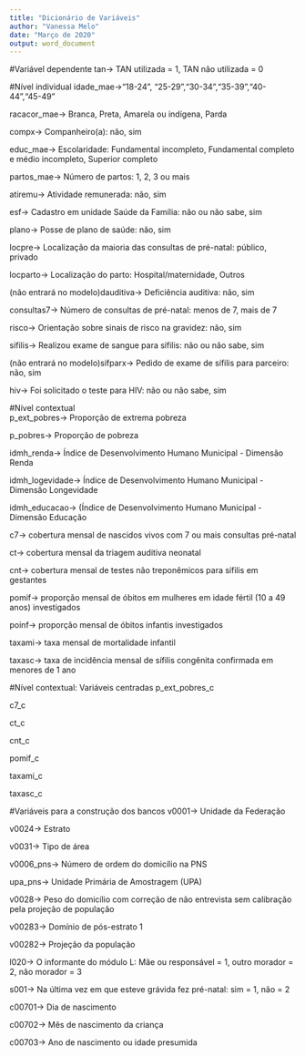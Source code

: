 ---
title: "Dicionário de Variáveis"
author: "Vanessa Melo"
date: "Março de 2020"
output: word_document
---

#Variável dependente
tan→  TAN utilizada = 1, TAN não utilizada = 0

#Nível individual
idade_mae→"18-24", "25-29","30-34","35-39","40-44","45-49"

racacor_mae→ Branca, Preta, Amarela ou indígena, Parda 

compx→ Companheiro(a): não, sim

educ_mae→ Escolaridade: Fundamental incompleto, Fundamental completo e médio incompleto, Superior completo

partos_mae→ Número de partos: 1, 2, 3 ou mais 

atiremu→ Atividade remunerada: não, sim 

esf→ Cadastro em unidade Saúde da Família: não ou não sabe, sim 

plano→ Posse de plano de saúde: não, sim 

locpre→ Localização da maioria das consultas de pré-natal: público, privado 

locparto→ Localização do parto: Hospital/maternidade, Outros

(não entrará no modelo)dauditiva→ Deficiência auditiva: não, sim

consultas7→ Número de consultas de pré-natal: menos de 7, mais de 7

risco→ Orientação sobre sinais de risco na gravidez: não, sim

sifilis→ Realizou exame de sangue para sífilis: não ou não sabe, sim 

(não entrará no modelo)sifparx→ Pedido de exame de sífilis para parceiro: não, sim

hiv→ Foi solicitado o teste para HIV: não ou não sabe, sim 

#Nível contextual	
p_ext_pobres→ Proporção de extrema pobreza

p_pobres→ Proporção de pobreza

idmh_renda→ Índice de Desenvolvimento Humano Municipal - Dimensão Renda

idmh_logevidade→ Índice de Desenvolvimento Humano Municipal - Dimensão Longevidade

idmh_educacao→ (Índice de Desenvolvimento Humano Municipal - Dimensão Educação

c7→	cobertura mensal de nascidos vivos com 7 ou mais consultas pré-natal

ct→ cobertura mensal da triagem auditiva neonatal

cnt→ cobertura mensal de testes não treponêmicos para sífilis em gestantes

pomif→ proporção mensal de óbitos em mulheres em idade fértil (10 a 49 anos) investigados

poinf→ proporção mensal de óbitos infantis investigados	

taxami→ taxa mensal de mortalidade infantil	

taxasc→ taxa de incidência mensal de sífilis congênita confirmada em menores de 1 ano

#Nível contextual: Variáveis centradas
p_ext_pobres_c

c7_c

ct_c

cnt_c

pomif_c

taxami_c

taxasc_c

#Variáveis para a construção dos bancos
v0001→ Unidade da Federação

v0024→ Estrato

v0031→ Tipo de área

v0006_pns→ Número de ordem do domicílio na PNS

upa_pns→ Unidade Primária de Amostragem (UPA)

v0028→ Peso do domicílio com correção de não entrevista sem calibração pela 
projeção de população 

v00283→ Domínio de pós-estrato 1 

v00282→ Projeção da população

l020→ O informante do módulo L: Mãe ou responsável = 1, outro morador = 2, não morador = 3

s001→ Na última vez em que esteve grávida fez pré-natal: sim = 1, não = 2

c00701→ Dia de nascimento 

c00702→ Mês de nascimento da criança

c00703→ Ano de nascimento ou idade presumida 

